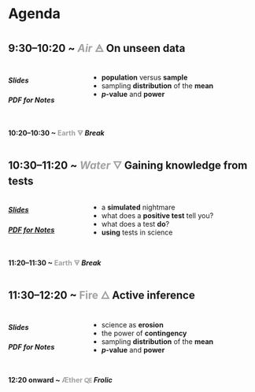 # Agenda

## 9:30–10:20 ~ <span style="opacity:0.4;">*Air* 🜁</span> On unseen data
:::: {.columns}
::: {.column width="30%"}
##### Slides
##### PDF for Notes
:::
::: {.column width="70%"}
* **population** versus **sample**
* sampling **distribution** of the **mean**
* **$p$-value** and **power**
:::
::::

#### 10:20–10:30 ~ <span style="opacity:0.4;">Earth 🜃</span> *Break*

## 10:30–11:20 ~ <span style="opacity:0.4;">*Water* 🜄</span> Gaining knowledge from tests
:::: {.columns}
::: {.column width="30%"}
##### <a href="bayes.html" target="_blank">Slides</a>
##### [PDF for Notes](notes/bayes.pdf)
:::
::: {.column width="70%"}
* a **simulated** nightmare
* what does a **positive test** tell you?
* what does a test **do**?
* **using** tests in science
:::
::::

#### 11:20–11:30 ~ <span style="opacity:0.4;">Earth 🜃</span> *Break*

## 11:30–12:20 ~ <span style="opacity:0.4;">Fire 🜂</span> Active inference
:::: {.columns}
::: {.column width="30%"}
##### Slides
##### PDF for Notes
:::
::: {.column width="70%"}
* science as **erosion**
* the power of **contingency**
* sampling **distribution** of the **mean**
* **$p$-value** and **power**
:::
::::

#### 12:20 onward ~ <span style="opacity:0.4;">Æther 🜀</span> *Frolic*